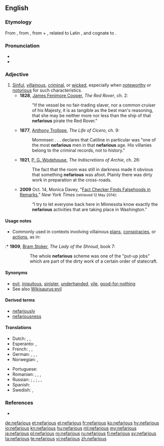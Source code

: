 ==English==
{{was wotd|2006|February|23}}

===Etymology===
From {{etyl|la|en}} {{m|la|nefārius||execrable, abominable}}, from {{term|nefās||something contrary to divine law, an impious deed, sin, crime|lang=la}}, from {{term|ne-||lang=la|not}} + {{term|fās||lang=la|the dictates of religion, divine law}}, related to Latin {{term|for||lang=la|I speak, I say}}, and cognate to {{term|φημί||lang=grc|I say}}.

===Pronunciation===
* {{IPA|/nɛˈfɛəɹiəs/|lang=en}}
* {{rhymes|ɛəriəs|lang=en}}

===Adjective===
{{en-adj}}

# [[sinful|Sinful]], [[villainous]], [[criminal]], or [[wicked]], especially when [[noteworthy]] or [[notorious]] for such characteristics.
#* '''1828''', [[w:James Fenimore Cooper|James Fenimore Cooper]], ''The Red Rover'', ch. 2:
#*: "If the vessel be no fair-trading slaver, nor a common cruiser of his Majesty, it is as tangible as the best man's reasoning, that she may be neither more nor less than the ship of that '''nefarious''' pirate the Red Rover."
#* '''1877''', [[w:Anthony Trollope|Anthony Trollope]], ''The Life of Cicero'', ch. 9:
#*: Mommsen . . . declares that Catiline in particular was "one of the most '''nefarious''' men in that '''nefarious''' age. His villanies belong to the criminal records, not to history."
#* '''1921''', [[w:P. G. Wodehouse|P. G. Wodehouse]], ''The Indiscretions of Archie'', ch. 26:
#*: The fact that the room was still in darkness made it obvious that something '''nefarious''' was afoot. Plainly there was dirty work in preparation at the cross-roads.
#* '''2009''' Oct. 14, Monica Davey, "[http://www.nytimes.com/2009/10/15/us/politics/15bachside.html?_r=0 Fact Checker Finds Falsehoods in Remarks]," ''New York Times'' <small>(retrieved 12 May 2014)</small>:
#*: “I try to let everyone back here in Minnesota know exactly the '''nefarious''' activities that are taking place in Washington.”

====Usage notes====
* Commonly used in contexts involving villainous [[plan]]s, [[conspiracy|conspiracies]], or [[action]]s, as in:
:* '''1909''', [[w:Bram Stoker|Bram Stoker]], ''The Lady of the Shroud'', book 7:
::: The whole '''nefarious''' scheme was one of the "put-up jobs" which are part of the dirty work of a certain order of statecraft.

====Synonyms====
* [[evil]], [[iniquitous]], [[sinister]], [[underhanded]], [[vile]], [[good-for-nothing]]
* See also [[Wikisaurus:evil]]

====Derived terms====
* [[nefariously]]
* [[nefariousness]]

====Translations====
{{trans-top|sinful, villainous, criminal, or wicked, especially when noteworthy or notorious for such characteristics}}
* Dutch: {{t+|nl|berucht}}, {{t+|nl|schandelijk}}, {{t+|nl|misdadig}}
* Esperanto: {{t|eo|skandala}}, {{t|eo|malfarinda}}
* French: {{t+|fr|infâme}}, {{t+|fr|scandaleux}}, {{t+|fr|criminel}}
* German: {{t+|de|berüchtigt}}, {{t+|de|schändlich}}, {{t+|de|ruchlos}}, {{t|de|verachtenswert}}
* Norwegian: {{t|no|avskyelig}}, {{t|no|skjendig}}
{{trans-mid}}
* Portuguese: {{t+|pt|nefasto}}
* Romanian: {{t+|ro|abject}}, {{t+|ro|infam}}, {{t+|ro|păcătos}}, {{t+|ro|vicios}}
* Russian: {{t+|ru|бесче́стный|m}}; {{t+|ru|нече́стный|m}}, {{t+|ru|ни́зкий|m}}; {{t+|ru|гну́сный|m}}, {{t+|ru|ме́рзкий|m}}, {{t+|ru|по́длый|m}}
* Spanish: {{t|es|nefario}}
* Swedish: {{t+|sv|skändlig}}, {{t|sv|gudlös}}
{{trans-bottom}}

===References===
* {{R:OneLook}}

[[de:nefarious]]
[[et:nefarious]]
[[el:nefarious]]
[[fr:nefarious]]
[[ko:nefarious]]
[[hy:nefarious]]
[[io:nefarious]]
[[kn:nefarious]]
[[hu:nefarious]]
[[ml:nefarious]]
[[my:nefarious]]
[[ja:nefarious]]
[[pl:nefarious]]
[[ro:nefarious]]
[[ru:nefarious]]
[[fi:nefarious]]
[[sv:nefarious]]
[[ta:nefarious]]
[[te:nefarious]]
[[vi:nefarious]]
[[zh:nefarious]]